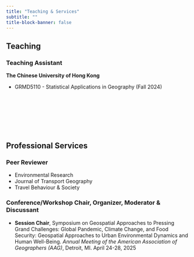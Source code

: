 ```yaml
---
title: "Teaching & Services"
subtitle: ""
title-block-banner: false
---
```


## Teaching

### Teaching Assistant

**The Chinese University of Hong Kong**

-   GRMD5110 - Statistical Applications in Geography (Fall 2024)

::: {style="margin-bottom: 10em;"}
:::

## Professional Services

### Peer Reviewer

-   Environmental Research
-   Journal of Transport Geography
-   Travel Behaviour & Society

### Conference/Workshop Chair, Organizer, Moderator & Discussant

-   **Session Chair**, Symposium on Geospatial Approaches to Pressing Grand Challenges: Global Pandemic, Climate Change, and Food Security: Geospatial Approaches to Urban Environmental Dynamics and Human Well-Being. *Annual Meeting of the American Association of Geographers (AAG)*, Detroit, MI. April 24-28, 2025

<!-- ## Class 2 -->

<!-- ::: {.grid} -->

<!-- ::: {.g-col-12 .g-col-md-2} -->

<!-- ![](files/images/placeholder2.JPG) -->

<!-- ::: -->

<!-- ::: {.g-col-12 .g-col-md-10} -->

<!-- [Spring 2025](https://www.google.com), &nbsp; [Fall 2023](https://www.google.com) -->

<!-- Class 2 introduction. -->

<!-- ::: -->

<!-- ::: -->

<!-- ## Class 3 -->

<!-- ::: {.grid} -->

<!-- ::: {.g-col-12 .g-col-md-2} -->

<!-- ![](files/images/placeholder3.JPG) -->

<!-- ::: -->

<!-- ::: {.g-col-12 .g-col-md-10} -->

<!-- [Spring 2025](https://www.google.com), &nbsp; [Spring 2024](https://www.google.com) -->

<!-- Class 3 introduction.  -->

<!-- ::: -->

<!-- ::: -->
